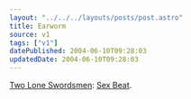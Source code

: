 ```yaml
---
layout: "../../../layouts/posts/post.astro"
title: Earworm
source: v1
tags: ["v1"]
datePublished: 2004-06-10T09:28:03
updatedDate: 2004-06-10T09:28:03
---
```


[Two Lone Swordsmen](http://www.twoloneswordsmen.com/): [Sex Beat](http://www.warprecords.com/bleep/current_item.php?id=WARP119_DM-05).

